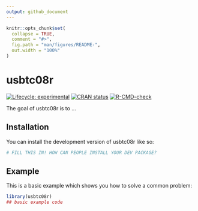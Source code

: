 ```yaml
---
output: github_document
---
```


<!-- README.md is generated from README.Rmd. Please edit that file -->

```r
knitr::opts_chunk$set(
  collapse = TRUE,
  comment = "#>",
  fig.path = "man/figures/README-",
  out.width = "100%"
)
```

# usbtc08r

<!-- badges: start -->
[![Lifecycle: experimental](https://img.shields.io/badge/lifecycle-experimental-orange.svg)](https://lifecycle.r-lib.org/articles/stages.html#experimental)
[![CRAN status](https://www.r-pkg.org/badges/version/usbtc08r)](https://CRAN.R-project.org/package=usbtc08r)
[![R-CMD-check](https://github.com/royratcliffe/usbtc08r/actions/workflows/R-CMD-check.yaml/badge.svg)](https://github.com/royratcliffe/usbtc08r/actions/workflows/R-CMD-check.yaml)
<!-- badges: end -->

The goal of usbtc08r is to ...

## Installation

You can install the development version of usbtc08r like so:

``` r
# FILL THIS IN! HOW CAN PEOPLE INSTALL YOUR DEV PACKAGE?
```

## Example

This is a basic example which shows you how to solve a common problem:

```r
library(usbtc08r)
## basic example code
```
